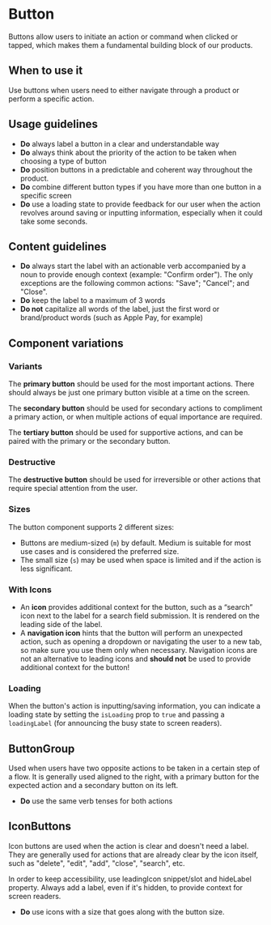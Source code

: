 
<Meta of={Stories} />

# Button

Buttons allow users to initiate an action or command when clicked or tapped, which makes them a fundamental building block of our products.

<Canvas withToolbar={true} of={Stories.Base} />
<Controls />

## When to use it

Use buttons when users need to either navigate through a product or perform a specific action.

## Usage guidelines

- **Do** always label a button in a clear and understandable way
- **Do** always think about the priority of the action to be taken when choosing a type of button
- **Do** position buttons in a predictable and coherent way throughout the product.
- **Do** combine different button types if you have more than one button in a specific screen
- **Do** use a loading state to provide feedback for our user when the action revolves around saving or
  inputting information, especially when it could take some seconds.

## Content guidelines

- **Do** always start the label with an actionable verb accompanied by a noun to provide enough context (example: "Confirm order").
  The only exceptions are the following common actions: "Save"; "Cancel"; and "Close".
- **Do** keep the label to a maximum of 3 words
- **Do not** capitalize all words of the label, just the first word or brand/product words (such as Apple Pay, for example)

## Component variations

### Variants

<Canvas of={Stories.Variants} />

The **primary button** should be used for the most important actions. There should always be just one primary button visible at a time on the screen.

The **secondary button** should be used for secondary actions to compliment a primary action, or when multiple actions of equal importance are required.

The **tertiary button** should be used for supportive actions, and can be paired with the primary or the secondary button.

### Destructive

<Canvas of={Stories.Destructive} />

The **destructive button** should be used for irreversible or other actions that require special attention from the user.

### Sizes

The button component supports 2 different sizes:

- Buttons are medium-sized (`m`) by default. Medium is suitable for most use cases and is considered the preferred size.
- The small size (`s`) may be used when space is limited and if the action is less significant.

<Canvas of={Stories.Sizes} />

### With Icons

- An **icon** provides additional context for the button, such as a “search” icon next to the label for a search field submission. It is rendered on the leading side of the label.
- A **navigation icon** hints that the button will perform an unexpected action, such as opening a dropdown or navigating the user to a new tab, so make sure you use them only when necessary. Navigation icons are not an alternative to leading icons and **should not** be used to provide additional context for the button!

<Canvas of={Stories.WithIcons} />

### Loading

When the button's action is inputting/saving information, you can indicate a loading state by setting the `isLoading` prop to `true` and passing a `loadingLabel` (for announcing the busy state to screen readers).

## ButtonGroup

Used when users have two opposite actions to be taken in a certain step of a flow. It is generally used aligned to the right,
with a primary button for the expected action and a secondary button on its left.

<Canvas of={Stories.ButtonGroup} />

- **Do** use the same verb tenses for both actions

## IconButtons

Icon buttons are used when the action is clear and doesn't need a label. They are generally used for actions that are already
clear by the icon itself, such as "delete", "edit", "add", "close", "search", etc.

In order to keep accessibility, use leadingIcon snippet/slot and hideLabel property.
Always add a label, even if it's hidden, to provide context for screen readers.

- **Do** use icons with a size that goes along with the button size.

<Canvas of={Stories.OnlyIcons} />
